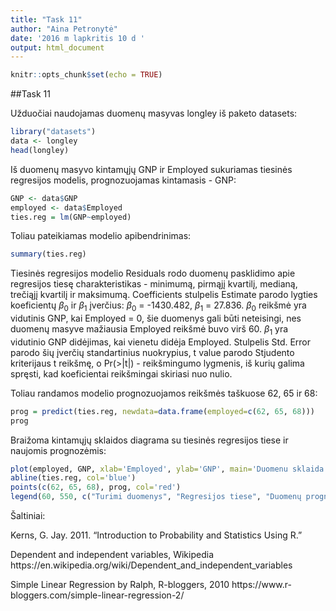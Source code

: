 ---
title: "Task 11"
author: "Aina Petronytė"
date: '2016 m lapkritis 10 d '
output: html_document
---

```{r setup, include=FALSE}
knitr::opts_chunk$set(echo = TRUE)
```

##Task 11

Užduočiai naudojamas duomenų masyvas longley iš paketo datasets:

```{r}
library("datasets")
data <- longley
head(longley)
```

Iš duomenų masyvo kintamųjų GNP ir Employed sukuriamas tiesinės regresijos modelis, prognozuojamas kintamasis - GNP:

```{r}
GNP <- data$GNP
employed <- data$Employed
ties.reg = lm(GNP~employed)
```

Toliau pateikiamas modelio apibendrinimas:

```{r}
summary(ties.reg)
```

Tiesinės regresijos modelio Residuals rodo duomenų pasklidimo apie regresijos tiesę charakteristikas - minimumą, pirmąjį kvartilį, medianą, trečiąjį kvartilį ir maksimumą. Coefficients  stulpelis Estimate parodo lygties koeficientų $\beta$~0~ ir $\beta$~1~ įverčius: $\beta$~0~ = -1430.482, $\beta$~1~ = 27.836. $\beta$~0~ reikšmė yra vidutinis GNP, kai Employed = 0, šie duomenys gali būti neteisingi, nes duomenų masyve mažiausia Employed reikšmė buvo virš 60. $\beta$~1~ yra vidutinio GNP didėjimas, kai vienetu didėja Employed. Stulpelis Std. Error parodo šių įverčių standartinius nuokrypius, t value parodo Stjudento kriterijaus t reikšmę, o Pr(>|t|) - reikšmingumo lygmenis, iš kurių galima spręsti, kad koeficientai reikšmingai skiriasi nuo nulio.

Toliau randamos modelio prognozuojamos reikšmės taškuose 62, 65 ir 68:

```{r}
prog = predict(ties.reg, newdata=data.frame(employed=c(62, 65, 68)))
prog
```

Braižoma kintamųjų sklaidos diagrama su tiesinės regresijos tiese ir naujomis prognozėmis:

```{r}
plot(employed, GNP, xlab='Employed', ylab='GNP', main='Duomenu sklaida')
abline(ties.reg, col='blue')
points(c(62, 65, 68), prog, col='red')
legend(60, 550, c("Turimi duomenys", "Regresijos tiese", "Duomenų prognozės"), lty=c(0,1,0), pch=c(1,NA,1), col=c("black", "blue", "red"))
```

Šaltiniai:

Kerns, G. Jay. 2011. “Introduction to Probability and Statistics Using R.”

Dependent and independent variables, Wikipedia https://en.wikipedia.org/wiki/Dependent_and_independent_variables

Simple Linear Regression by Ralph, R-bloggers, 2010 https://www.r-bloggers.com/simple-linear-regression-2/

